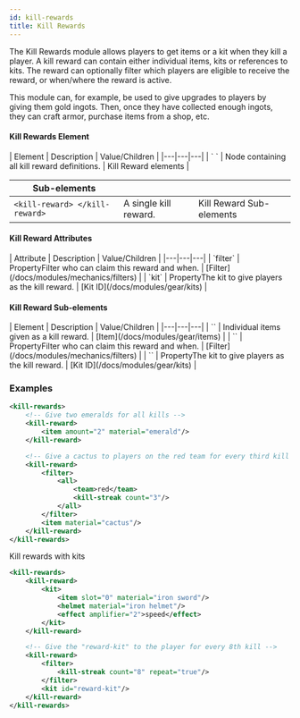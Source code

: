 ```yaml
---
id: kill-rewards
title: Kill Rewards
---
```


The Kill Rewards module allows players to get items or a kit when they kill a player.
A kill reward can contain either individual items, kits or references to kits.
The reward can optionally filter which players are eligible to receive the reward, or when/where the reward is active.

This module can, for example, be used to give upgrades to players by giving them gold ingots.
Then, once they have collected enough ingots, they can craft armor, purchase items from a shop, etc.

#### Kill Rewards Element

<div className="table-container">
  | Element | Description | Value/Children |
  |---|---|---|
  | `<kill-rewards> </kill-rewards>` | Node containing all kill reward definitions. | <span className="badge badge--secondary">Kill Reward elements</span> |

  | Sub-elements |||
  |---|---|---|
  | `<kill-reward> </kill-reward>` | A single kill reward. | <span className="badge badge--secondary">Kill Reward Sub-elements</span> |
</div>

#### Kill Reward Attributes

<div className="table-container">
  | Attribute | Description | Value/Children |
  |---|---|---|
  | `filter` | <span className="badge badge--secondary" title="Can be either this sub-element or an attribute.">Property</span>Filter who can claim this reward and when. | [Filter](/docs/modules/mechanics/filters) |
  | `kit` | <span className="badge badge--secondary" title="Can be either this sub-element or an attribute.">Property</span>The kit to give players as the kill reward. | [Kit ID](/docs/modules/gear/kits) |
</div>

#### Kill Reward Sub-elements

<div className="table-container">
  | Element | Description | Value/Children |
  |---|---|---|
  | `<item>` | Individual items given as a kill reward. | [Item](/docs/modules/gear/items) |
  | `<filter>` | <span className="badge badge--secondary" title="Can be either this sub-element or an attribute.">Property</span>Filter who can claim this reward and when. | [Filter](/docs/modules/mechanics/filters) |
  | `<kit>` | <span className="badge badge--secondary" title="Can be either this sub-element or an attribute.">Property</span>The kit to give players as the kill reward. | [Kit ID](/docs/modules/gear/kits) |
</div>

### Examples

```xml
<kill-rewards>
    <!-- Give two emeralds for all kills -->
    <kill-reward>
        <item amount="2" material="emerald"/>
    </kill-reward>

    <!-- Give a cactus to players on the red team for every third kill -->
    <kill-reward>
        <filter>
            <all>
                <team>red</team>
                <kill-streak count="3"/>
            </all>
        </filter>
        <item material="cactus"/>
    </kill-reward>
</kill-rewards>
```

Kill rewards with kits

```xml
<kill-rewards>
    <kill-reward>
        <kit>
            <item slot="0" material="iron sword"/>
            <helmet material="iron helmet"/>
            <effect amplifier="2">speed</effect>
        </kit>
    </kill-reward>

    <!-- Give the "reward-kit" to the player for every 8th kill -->
    <kill-reward>
        <filter>
            <kill-streak count="8" repeat="true"/>
        </filter>
        <kit id="reward-kit"/>
    </kill-reward>
</kill-rewards>
```

